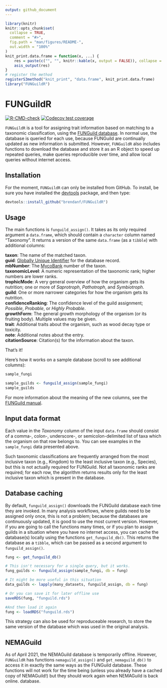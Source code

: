 ```yaml
---
output: github_document
---
```


<!-- README.md is generated from README.Rmd. Please edit that file -->

```r
library(knitr)
knitr::opts_chunk$set(
  collapse = TRUE,
  comment = "#>",
  fig.path = "man/figures/README-",
  out.width = "100%"
)
knit_print.data.frame = function(x, ...) {
    res = paste(c("", "", knitr::kable(x, output = FALSE)), collapse = "\n")
    asis_output(res)
}
# register the method
registerS3method("knit_print", "data.frame", knit_print.data.frame)
library("FUNGuildR")
```
# FUNGuildR

<!-- badges: start -->
[![R-CMD-check](https://github.com/brendanf/FUNGuildR/workflows/R-CMD-check/badge.svg)](https://github.com/brendanf/FUNGuildR/actions)
[![Codecov test coverage](https://codecov.io/gh/brendanf/FUNGuildR/branch/master/graph/badge.svg)](https://codecov.io/gh/brendanf/FUNGuildR?branch=master)
<!-- badges: end -->

`FUNGuildR` is a tool for assigning trait information based on matching to a
taxonomic classification, using the
[FUNGuild database](http://www.funguild.org). In normal use, the database is
queried for each use, because FUNGuild are continually updated as new
information is submitted.  However, `FUNGuildR` also includes functions to
download the database and store it as an R object to speed up repeated queries,
make queries reproducible over time, and allow local queries without internet
access.

## Installation

For the moment, `FUNGuildR` can only be installed from GitHub.
To install, be sure you have installed the [devtools](https://CRAN.R-project.org/package=devtools) package,
and then type:

``` r
devtools::install_github("brendanf/FUNGuildR")
```

## Usage

The main functions is `funguild_assign()`.
It takes as its only required argument a `data.frame`, which should contain
a `character` column named "Taxonomy".
It returns a version of the same `data.frame` (as a `tibble`) with additional
columns:

**taxon**: The name of the matched taxon.  
**guid**: [Globally Unique Identifier](http://guid.one/guid) for the database
record.  
**mbNumber**: The [MycoBank](https://www.mycobank.org) number of the taxon.  
**taxonomicLevel**: A numeric representation of the taxonomic rank; higher
numbers are lower ranks.  
**trophicMode**: A very general overview of how the organism gets its nutrition;
one or more of *Saprotroph*, *Pathotroph*, and *Symbiotroph*.  
**guild**: One or more narrower categories for how the organism gets its
nutrition.  
**confidenceRanking**: The confidence level of the guild assignment; *Possible*,
*Probable*, or *Highly Probable*.  
**growthForm**: The general growth morphology of the organism (or its fruiting
body). Multiple values may be given.  
**trait**: Additional traits about the organism, such as wood decay type or
toxicity.  
**note**: Additional notes about the entry.  
**citationSource**: Citation(s) for the information about the taxon.

That's it!

Here's how it works on a sample database (scroll to see additional columns):

```r
sample_fungi

sample_guilds <- funguild_assign(sample_fungi)
sample_guilds
```

For more information about the meaning of the new columns, see the [FUNGuild manual](https://github.com/UMNFuN/FUNGuild/blob/master/FUNGuild_Manual.pdf).

## Input data format

Each value in the *Taxonomy* column of the input `data.frame` should consist of
a comma-, colon-, underscore-, or semicolon-delimited list of taxa which the
organism on that row belongs to.
You can see examples in the `sample_fungi` data presented above.

Such taxonomic classifications are frequently arranged from the most inclusive
taxon (e.g., Kingdom) to the least inclusive taxon (e.g., Species), but this
is not actually required for FUNGuild.
Not all taxonomic ranks are required; for each row, the algorithm returns
results only for the least inclusive taxon which is present in the database.

## Database caching

By default, `funguild_assign()` downloads the
FUNGuild database each time they are invoked.
In many analysis workflows, where guilds need to be assigned only once, this is
not a problem; because the databases are continuously updated, it is good to
use the most current version.
However, if you are going to call the functions many times, or if you plan to
assign guilds in a situation where you have no internet access, you can cache
the database(s) locally using the functions `get_funguild_db()`.
This returns the database as a `tibble`, which can be passed
as a second argument to `funguild_assign()`.

```r
fung <- get_funguild_db()

# This isn't necessary for a single query, but it works.
fung_guilds <- funguild_assign(sample_fungi, db = fung)

# It might be more useful in this situation
data_guilds <- lapply(many_datasets, funguild_assign, db = fung)

# Or you can save it for later offline use
saveRDS(fung, "funguild.rds")

#And then load it again
fung <- loadRDS("funguild.rds")
```

This strategy can also be used for reproduceable research, to store the same
version of the database which was used in the original analysis.

## NEMAGuild

As of April 2021, the NEMAGuild database is temporarily offline. However,
`FUNGuildR` has functions `nemaguild_assign()` and `get_nemaguild_db()` to
access it in exactly the same ways as the FUNGuild database. These functions
will not work for the time being (unless you already have a cached copy of
NEMAGuild!) but they should work again when NEMAGuild is back online.
database.
